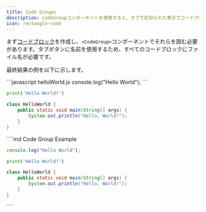 ```yaml
---
title: Code Groups
description: CodeGroupコンポーネントを使用すると、タブで区切られた表示でコードブロックを組み合わせることができます
icon: rectangle-code
---
```


まず[コードブロック](/content/components/code)を作成し、`<CodeGroup>`コンポーネントでそれらを囲む必要があります。タブボタンに名前を使用するため、すべてのコードブロックにファイル名が必要です。

最終結果の例を以下に示します。

<CodeGroup>
  ```javascript helloWorld.js
  console.log("Hello World");
  ```

  ```python hello_world.py
  print('Hello World!')
  ```

  ```java HelloWorld.java
  class HelloWorld {
      public static void main(String[] args) {
          System.out.println("Hello, World!");
      }
  }
  ```
</CodeGroup>

<RequestExample>
  ````md Code Group Example
  <CodeGroup>

  ```javascript helloWorld.js
  console.log("Hello World");
  ```

  ```python hello_world.py
  print('Hello World!')
  ```

  ```java HelloWorld.java
  class HelloWorld {
      public static void main(String[] args) {
          System.out.println("Hello, World!");
      }
  }
  ```

  </CodeGroup>
  ````
</RequestExample>
